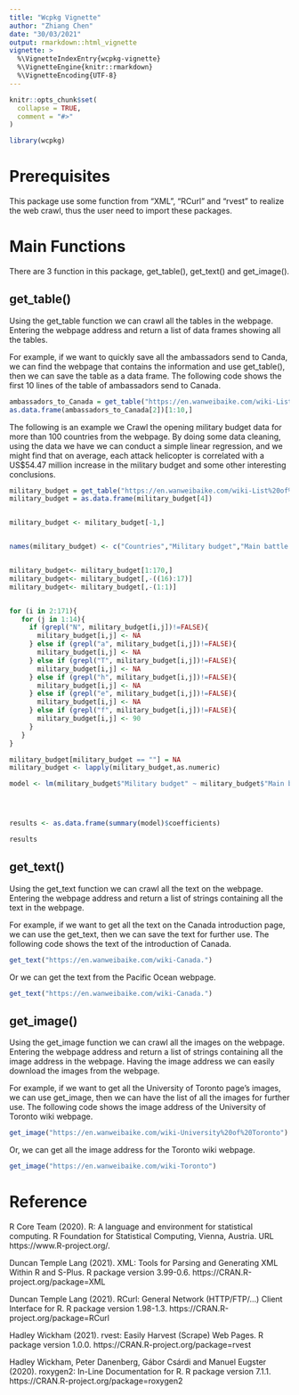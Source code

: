 ```yaml
---
title: "Wcpkg Vignette"
author: "Zhiang Chen"
date: "30/03/2021"
output: rmarkdown::html_vignette
vignette: >
  %\VignetteIndexEntry{wcpkg-vignette}
  %\VignetteEngine{knitr::rmarkdown}
  %\VignetteEncoding{UTF-8}
---
```


```r
knitr::opts_chunk$set(
  collapse = TRUE,
  comment = "#>"
)
```

```r
library(wcpkg)
```

# Prerequisites
This package use some function from "XML", "RCurl" and "rvest" to realize the web crawl, thus the user need to import these packages.

# Main Functions
There are 3 function in this package, get_table(), get_text() and get_image().

## get_table()
Using the get_table function we can crawl all the tables in the webpage. Entering the webpage address and return a list of data frames showing all the tables.

For example, if we want to quickly save all the ambassadors send to Canda, we can find the webpage that contains the information and use get_table(), then we can save the table as a data frame. The following code shows the first 10 lines of the table of ambassadors send to Canada.
```r
ambassadors_to_Canada = get_table("https://en.wanweibaike.com/wiki-List%20of%20ambassadors%20to%20Canada")
as.data.frame(ambassadors_to_Canada[2])[1:10,]
```


The following is an example we Crawl the opening military budget data for more than 100 countries from the webpage. By doing some data cleaning, using the data we have we can conduct a simple linear regression, and we might find that on average, each attack helicopter is correlated with a US$54.47 million increase in the military budget and some other interesting conclusions.

```r

military_budget = get_table("https://en.wanweibaike.com/wiki-List%20of%20countries%20with%20warships")
military_budget = as.data.frame(military_budget[4])


military_budget <- military_budget[-1,]


names(military_budget) <- c("Countries","Military budget","Main battle tanks","Aircraft carriers","AWS","Cruisers","Destroyers","Frigates","Corvettes","Nuclear submarines","Non-nuclear Submarines","Military aircraft","Attack helicopters","Nuclear weapons","Military satellites","Sources","")


military_budget<- military_budget[1:170,]
military_budget<- military_budget[,-((16):17)]
military_budget<- military_budget[,-(1:1)]


for (i in 2:171){
   for (j in 1:14){
     if (grepl("N", military_budget[i,j])!=FALSE){
       military_budget[i,j] <- NA
     } else if (grepl("a", military_budget[i,j])!=FALSE){
       military_budget[i,j] <- NA
     } else if (grepl("T", military_budget[i,j])!=FALSE){
       military_budget[i,j] <- NA
     } else if (grepl("h", military_budget[i,j])!=FALSE){
       military_budget[i,j] <- NA
     } else if (grepl("e", military_budget[i,j])!=FALSE){
       military_budget[i,j] <- NA
     } else if (grepl("f", military_budget[i,j])!=FALSE){
       military_budget[i,j] <- 90
     } 
   }
}

military_budget[military_budget == ""] = NA
military_budget <- lapply(military_budget,as.numeric)

model <- lm(military_budget$"Military budget" ~ military_budget$"Main battle tanks"+military_budget$"Aircraft carriers"+military_budget$"AWS"+military_budget$"Cruisers"+military_budget$"Destroyers"+military_budget$"Frigates"+military_budget$"Corvettes"+military_budget$"Nuclear submarines"+military_budget$"Non-nuclear Submarines"+military_budget$"Military aircraft"+military_budget$"Attack helicopters"+military_budget$"Nuclear weapons"+military_budget$"Military satellites", data = military_budget)




results <- as.data.frame(summary(model)$coefficients)

results
```



## get_text()
Using the get_text function we can crawl all the text on the webpage. Entering the webpage address and return a list of strings containing all the text in the webpage.

For example, if we want to get all the text on the Canada introduction page, we can use the get_text, then we can save the text for further use. The following code shows the text of the introduction of Canada.
```r
get_text("https://en.wanweibaike.com/wiki-Canada.")
```

Or we can get the text from the Pacific Ocean webpage.
```r
get_text("https://en.wanweibaike.com/wiki-Canada.")
```


## get_image()
Using the get_image function we can crawl all the images on the webpage. Entering the webpage address and return a list of strings containing all the image address in the webpage. Having the image address we can easily download the images from the webpage.

For example, if we want to get all the University of Toronto page's images, we can use get_image, then we can have the list of all the images for further use. The following code shows the image address of the University of Toronto wiki webpage.
```r
get_image("https://en.wanweibaike.com/wiki-University%20of%20Toronto")
```

Or, we can get all the image address for the Toronto wiki webpage.
```r
get_image("https://en.wanweibaike.com/wiki-Toronto")
```


# Reference

  R Core Team (2020). R: A language and environment for statistical computing. R
  Foundation for Statistical Computing, Vienna, Austria. URL
  https://www.R-project.org/.

  Duncan Temple Lang (2021). XML: Tools for Parsing and Generating XML Within R and
  S-Plus. R package version 3.99-0.6. https://CRAN.R-project.org/package=XML

  Duncan Temple Lang (2021). RCurl: General Network (HTTP/FTP/...) Client Interface for
  R. R package version 1.98-1.3. https://CRAN.R-project.org/package=RCurl

  Hadley Wickham (2021). rvest: Easily Harvest (Scrape) Web Pages. R package version
  1.0.0. https://CRAN.R-project.org/package=rvest

  Hadley Wickham, Peter Danenberg, Gábor Csárdi and Manuel Eugster (2020). roxygen2:
  In-Line Documentation for R. R package version 7.1.1.
  https://CRAN.R-project.org/package=roxygen2

